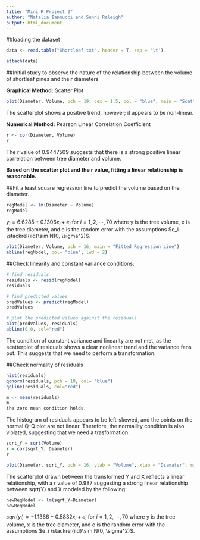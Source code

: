```yaml
---
title: "Mini R Project 2"
author: "Natalia Iannucci and Sunni Raleigh"
output: html_document
---
```


##loading the dataset
```r
data <- read.table("Shortleaf.txt", header = T, sep = '\t')

attach(data)

```



##Initial study to observe the nature of the relationship between the volume of shortleaf pines and their diameters 

__Graphical Method:__ Scatter Plot
```r
plot(Diameter, Volume, pch = 19, cex = 1.5, col = "blue", main = "Scatter plot between volume and diamater of shortleaf pines")
```
The scatterplot shows a positive trend, however; it appears to be non-linear.

__Numerical Method:__ Pearson Linear Correlation Coefficient 
```r
r <- cor(Diameter, Volume)
r
```
The r value of 0.9447509 suggests that there is a strong positive linear correlation between tree diameter and volume.

__Based on the scatter plot and the r value, fitting a linear relationship is reasonable.__ 

##Fit a least square regression line to predict the volume based on the diameter.
```r
regModel <- lm(Diameter ~ Volume)
regModel
```

$y_i = 6.6285 +0.1306x_i + e_i$ for $i=1,2,\cdots,70$ where y is the tree volume, x is the tree diameter, and e is the random error with the assumptions $e_i \stackrel{iid}\sim N(0, \sigma^2)$.

```r
plot(Diameter, Volume, pch = 16, main = "Fitted Regression Line")
abline(regModel, col= "blue", lwd = 2)

```

##Check linearity and constant variance conditions:
```r
# find residuals
residuals <- resid(regModel)
residuals

# find predicted values
predValues <- predict(regModel)
predValues

# plot the predicted values against the residuals
plot(predValues, residuals)
abline(0,0, col="red")
```
The condition of constant variance and linearity are not met, as the scatterplot of residuals shows a clear nonlinear trend and the variance fans out. This suggests that we need to perform a transformation.

##Check normality of residuals
```r
hist(residuals)
qqnorm(residuals, pch = 19, col= "blue")
qqline(residuals, col="red")

m <- mean(residuals)
m
the zero mean condition holds.
```
The histogram of residuals appears to be left-skewed, and the points on the normal Q-Q plot are not linear. Therefore, the normaility condition is also violated, suggesting that we need a trasformation. 


```r
sqrt_Y = sqrt(Volume)
r = cor(sqrt_Y, Diameter)
r

plot(Diameter, sqrt_Y, pch = 16, ylab = "Volume", xlab = "Diamater", main = "scatter plot between volume and diamater")
```
The scatterplot drawn between the transformed Y and X reflects a linear relationship, with a r value of 0.987 suggesting a strong linear relationship between sqrt(Y) and X modeled by the following:

```r
newRegModel <- lm(sqrt_Y~Diameter)
newRegModel
```
$sqrt(y_i) = -1.1366 + 0.5832x_i + e_i$ for $i=1,2,\cdots,70$ where y is the tree volume, x is the tree diameter, and e is the random error with the assumptions $e_i \stackrel{iid}\sim N(0, \sigma^2)$.
